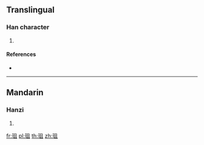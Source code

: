 ==Translingual==

===Han character===
{{Han char|rn=96|rad=玉|as=05|sn=9|four=17110|canj=MGBM}}

# {{defn|Han|sort=玉05}}

====References====
* {{Han ref|kx=0729.200|dkj=20914|dj=1141.100|hdz=21106.060|uh=73C7|ud=29639|bh=CFD1|bd=53201}}

----

==Mandarin==

===Hanzi===
{{cmn-hanzi|pin=[[zǔ]] ([[zu3]])|wg=tsu<sup>3</sup>}}

# {{defn|lang=cmn|sort=玉05}}

[[fr:珇]]
[[pl:珇]]
[[th:珇]]
[[zh:珇]]